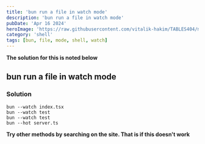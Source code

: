 ```yaml
---
title: 'bun run a file in watch mode'
description: 'bun run a file in watch mode'
pubDate: 'Apr 16 2024'
heroImage: 'https://raw.githubusercontent.com/vitalik-hakim/TABLES404/main/error_b/SHELL.jpg'
category: 'shell'
tags: [bun, file, mode, shell, watch]
---
```


**The solution for this is noted below**

## bun run a file in watch mode

### Solution

```shell
bun --watch index.tsx
bun --watch test
bun --watch test
bun --hot server.ts
```

**Try other methods by searching on the site. That is if this doesn't work**
